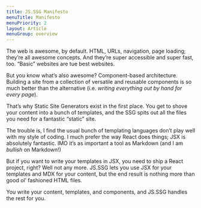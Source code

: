 ```yaml
---
title: JS.SSG Manifesto
menuTitle: Manifesto
menuPriority: 2
layout: Article
menuGroup: overview
---
```


<HeroText text="I wanted to use JSX as the templating language for an SSG, but couldn’t find a good/easy/simple out-of-the-box option. So I made one." />

The web is awesome, by default. HTML, URLs, navigation, page loading; they’re all awesome concepts. And they’re super accessible and super fast, too. “Basic” websites are tue best websites.

But you know what’s also awesome? Component-based architecture. Building a site from a collection of versatile and reusable components is so much better than the alternative (i.e. _writing everything out by hand for every page_).

That’s why Static Site Generators exist in the first place. You get to shove your content into a bunch of templates, and the SSG spits out all the files you need for a fantastic “static” site.

The trouble is, I find the usual bunch of templating languages don’t play well with my style of coding. I much prefer the way React does things; JSX is absolutely fantastic. IMO it’s as important a tool as Markdown (and I am _bullish_ on Markdown!)

But if you want to write your templates in JSX, you need to ship a React project, right? Well not any more. JS.SSG lets you use JSX for your templates and MDX for your content, but the end result is nothing more than good ol’ fashioned HTML files.

You write your content, templates, and components, and JS.SSG handles the rest for you.
